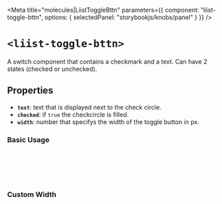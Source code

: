 
<Meta
  title="molecules|LiistToggleBttn"
  parameters={{
    component: "liist-toggle-bttn",
    options: { selectedPanel: "storybookjs/knobs/panel" }
  }}
/>

# `<liist-toggle-bttn>`

A switch component that contains a checkmark and a text. Can have 2 states (checked or unchecked).

## Properties

- **`text`**: text that is displayed next to the check circle.
- **`checked`**: if `true` the checkcircle is filled.
- **`width`**: number that specifys the width of the toggle button in px.

### Basic Usage
<Preview>
  <div>
    <liist-toggle-bttn
      text="delivery"
      checked
    ></liist-toggle-bttn>
    <br></br>
    <liist-toggle-bttn
      text="take-out / curbsite"
    ></liist-toggle-bttn>
    <br></br>
    <liist-toggle-bttn
      text="giftcard"
    ></liist-toggle-bttn>
  </div>
</Preview>

### Custom Width
<Preview>
      <liist-toggle-bttn
        text="delivery"
        width="550"
        checked
      ></liist-toggle-bttn>
      <br></br>
      <liist-toggle-bttn
        text="take-out / curbsite"
        width="450"
      ></liist-toggle-bttn>
      <br></br>
      <liist-toggle-bttn
        text="giftcard"
        width="250"
      ></liist-toggle-bttn>
</Preview>
